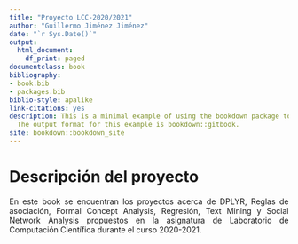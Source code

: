 --- 
title: "Proyecto LCC-2020/2021"
author: "Guillermo Jiménez Jiménez"
date: "`r Sys.Date()`"
output:
  html_document:
    df_print: paged
documentclass: book
bibliography:
- book.bib
- packages.bib
biblio-style: apalike
link-citations: yes
description: This is a minimal example of using the bookdown package to write a book.
  The output format for this example is bookdown::gitbook.
site: bookdown::bookdown_site
---

# Descripción del proyecto

<div style="text-align: justify">

En este book se encuentran los proyectos acerca de DPLYR, Reglas de asociación, Formal Concept Analysis, Regresión, Text Mining y Social Network Analysis propuestos en la asignatura de Laboratorio de Computación Científica durante el curso 2020-2021. 

<div/>